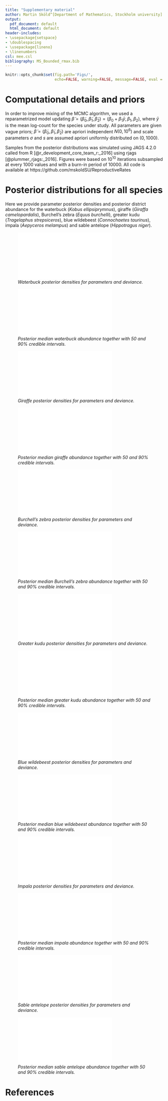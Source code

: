 ```yaml
---
title: "Supplementary material"
author: Martin Sköld^[Department of Mathematics, Stockholm university] and Jonas Knape^[Department of Ecology, Swedish University of Agricultural Sciences]
output:
  pdf_document: default
  html_document: default
header-includes:
- \usepackage{setspace}
- \doublespacing
- \usepackage{lineno}
- \linenumbers
csl: mee.csl
bibliography: MS_Bounded_rmax.bib
---
```




```r
knitr::opts_chunk$set(fig.path='Figs/',
                      echo=FALSE, warning=FALSE, message=FALSE, eval = TRUE)
```

# Computational details and priors

In order to improve mixing of the MCMC algorithm, we used a reparametrized model updating $\tilde{\beta}=(\tilde{\beta}_0, \tilde{\beta}_1, \tilde{\beta}_2)=(\beta_0+\beta_1\bar{y}, \beta_1, \beta_2)$, where $\bar{y}$ is the mean log-count for the species under study. All parameters are given vague priors; $\tilde{\beta}=(\tilde{\beta}_0, \tilde{\beta}_1, \tilde{\beta}_2)$ are apriori independent $N(0,10^6)$ and scale parameters $\sigma$ and $s$ are assumed apriori uniformly distributed on $(0,1000)$.

Samples from the posterior distributions was simulated using JAGS 4.2.0 called from R [@r_development_core_team_r:_2016] using rjags [@plummer_rjags:_2016]. Figures were based on $10^{10}$ iterations subsampled at every 1000 values and with a burn-in period of 10000. All code is available at https://github.com/mskoldSU/ReproductiveRates 

# Posterior distributions for all species

Here we provide parameter posterior densities and posterior district abundance for the waterbuck (*Kobus ellipsiprymnus*), giraffe (*Giraffa camelopardalis*), Burchell’s zebra (*Equus burchelli*), greater kudu (*Tragelaphus strepsiceros*), blue wildebeest (*Connochaetes taurinus*), impala (*Aepyceros melampus*) and sable antelope (*Hippotragus niger*).


![_Waterbuck posterior densities for parameters and deviance._](Figs_supp/waterbuck_par_fig.pdf)


![_Posterior median waterbuck abundance together with 50 and 90% credible intervals._](Figs_supp/waterbuck_pop_fig.pdf)



![_Giraffe posterior densities for parameters and deviance._](Figs_supp/giraffe_par_fig.pdf)


![_Posterior median giraffe abundance together with 50 and 90% credible intervals._](Figs_supp/giraffe_pop_fig.pdf)




![_Burchell's zebra posterior densities for parameters and deviance._](Figs_supp/zebra_par_fig.pdf)


![_Posterior median  Burchell's zebra abundance together with 50 and 90% credible intervals._](Figs_supp/zebra_pop_fig.pdf)



![_Greater kudu posterior densities for parameters and deviance._](Figs_supp/kudu_par_fig.pdf)


![_Posterior median greater kudu abundance together with 50 and 90% credible intervals._](Figs_supp/kudu_pop_fig.pdf)



![_Blue wildebeest posterior densities for parameters and deviance._](Figs_supp/wildebeest_par_fig.pdf)


![_Posterior median blue wildebeest abundance together with 50 and 90% credible intervals._](Figs_supp/wildebeest_pop_fig.pdf)



![_Impala posterior densities for parameters and deviance._](Figs_supp/impala_par_fig.pdf)


![_Posterior median impala abundance together with 50 and 90% credible intervals._](Figs_supp/impala_pop_fig.pdf)



![_Sable antelope posterior densities for parameters and deviance._](Figs_supp/sable_par_fig.pdf)


![_Posterior median sable antelope abundance together with 50 and 90% credible intervals._](Figs_supp/sable_pop_fig.pdf)

# References